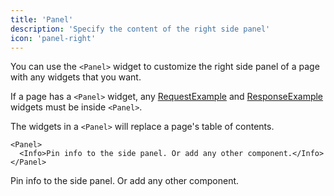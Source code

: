 ```yaml
---
title: 'Panel'
description: 'Specify the content of the right side panel'
icon: 'panel-right'
---
```


You can use the `<Panel>` widget to customize the right side panel of a page with any widgets that you want.

If a page has a `<Panel>` widget, any [RequestExample](/widgets/examples#request-example) and [ResponseExample](/widgets/examples#response-example) widgets must be inside `<Panel>`.

The widgets in a `<Panel>` will replace a page's table of contents.

````mdx
<Panel>
  <Info>Pin info to the side panel. Or add any other component.</Info>
</Panel>
````

<Panel>
  <Info>Pin info to the side panel. Or add any other component.</Info>
</Panel>
